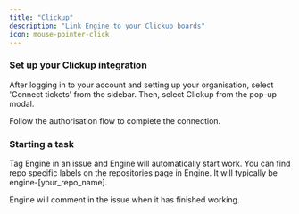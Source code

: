 ```yaml
---
title: "Clickup"
description: "Link Engine to your Clickup boards"
icon: mouse-pointer-click
---
```


### **Set up your Clickup integration**

After logging in to your account and setting up your organisation, select 'Connect tickets' from the sidebar. Then, select Clickup from the pop-up modal.

Follow the authorisation flow to complete the connection.

### **Starting a task**

Tag Engine in an issue and Engine will automatically start work. You can find repo specific labels on the repositories page in Engine. It will typically be engine-[your_repo_name].

Engine will comment in the issue when it has finished working.